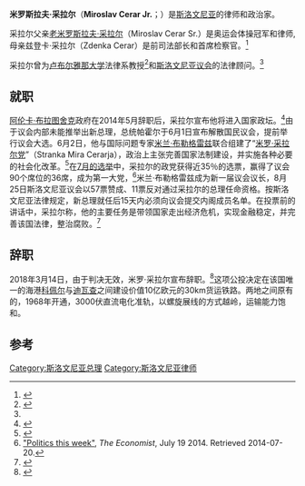 {{noteTA
|1=zh-hans:采拉尔;zh-tw:塞拉爾;zh-hant:采拉爾;
}}
{{Infobox officeholder
|name        = 米罗·采拉尔<br>Miro Cerar
|image       = Miroslav Cerar (cropped).jpg
|office      = [[斯洛文尼亚总理|斯洛文尼亚总理]]
|president   = [[博鲁特·帕霍尔|博鲁特·帕霍尔]]
|term_start  = 2014年9月18日
|term_end    = 2018年9月13日
|predecessor = [[阿伦卡·布拉图舍克|阿伦卡·布拉图舍克]]
|successor   = [[马里安·沙雷茨|马里安·沙雷茨]]
|birth_date  = {{birth date and age|1963|8|25|df=y}}
|birth_place = [[南斯拉夫社会主义联邦共和国|南斯拉夫]][[卢布尔雅那|卢布尔雅那]]<br />{{small|（现[[斯洛文尼亚|斯洛文尼亚]]）}}
|death_date  = 
|death_place = 
|party       = [[米罗·采拉尔党|米罗·采拉尔党]]
|signature   = Miro Cerar signature.png
}}
'''米罗斯拉夫·采拉尔'''（'''Miroslav Cerar Jr.'''；{{bd|1963年|8月25日||}}）是[[斯洛文尼亚|斯洛文尼亚]]的律师和政治家。

采拉尔父亲[[老米罗斯拉夫·采拉尔|老米罗斯拉夫·采拉尔]]（Miroslav Cerar Sr.）是奥运会体操冠军和律师, 母亲兹登卡·采拉尔（Zdenka Cerar）是前司法部长和首席检察官。<ref>{{cite web|url=http://www.student.si/preberi-si/aktualno/intervju-prof-dr-miro-cerar.html |title=INTERVJU - prof. dr. Miro Cerar |publisher=Student.si |date= |accessdate=2014-07-08}}</ref>

采拉尔曾为[[卢布尔雅那大学|卢布尔雅那大学]]法律系教授<ref>{{cite web |url=http://www.pf.uni-lj.si/fakulteta/pedagogi/prof.-dr.-miro-cerar-univ.-dipl.-prav./ |title=Pravna fakulteta » prof. dr. Miro Cerar, univ. dipl. prav |publisher=Pf.uni-lj.si |date= |accessdate=2014-07-08 |archive-date=2016-03-04 |archive-url=https://web.archive.org/web/20160304041516/http://www.pf.uni-lj.si/fakulteta/pedagogi/prof.-dr.-miro-cerar-univ.-dipl.-prav. |dead-url=yes }}</ref>和[[斯洛文尼亚议会|斯洛文尼亚议会]]的法律顾问。<ref name=Econ/>

==就职==
[[阿伦卡·布拉图舍克|阿伦卡·布拉图舍克]]政府在2014年5月辞职后，采拉尔宣布他将进入国家政坛。<ref>{{cite web |url=http://www.rtvslo.si/slovenija/cerar-s-svojo-stranko-na-predcasne-volitve/336445 |title=Cerar s svojo stranko na predčasne volitve |publisher=Rtvslo.si |date=2013-05-15 |accessdate=2014-07-08 |archive-date=2015-11-04 |archive-url=https://web.archive.org/web/20151104225413/http://www.rtvslo.si/slovenija/cerar-s-svojo-stranko-na-predcasne-volitve/336445 |dead-url=no }}</ref>由于议会内部未能推举出新总理，总统帕霍尔于6月1日宣布解散国民议会，提前举行议会大选。6月2日，他与国际问题专家[[米兰·布勒格雷兹|米兰·布勒格雷兹]]联合组建了“[[米罗·采拉尔党|米罗·采拉尔党]]”（Stranka Mira Cerarja），政治上主张完善国家法制建设，并实施各种必要的社会化改革。<ref>{{cite web |url=http://www.rtvslo.si/slovenija/cerar-razdeljeno-ljudstvo-je-sibko-kar-vladajoci-vedno-izrabijo/338363 |title=Cerar: Razdeljeno ljudstvo je šibko, kar vladajoči vedno izrabijo |publisher=Rtvslo.si |date= |accessdate=2014-07-08 |archive-date=2016-03-03 |archive-url=https://web.archive.org/web/20160303210655/http://www.rtvslo.si/slovenija/cerar-razdeljeno-ljudstvo-je-sibko-kar-vladajoci-vedno-izrabijo/338363 |dead-url=no }}</ref>在[[2014年斯洛文尼亚议会选举|7月的选举]]中，采拉尔的政党获得近35％的选票，赢得了议会90个席位的36席，成为第一大党，<ref name=Econ>[http://www.economist.com/news/world-week/21607884-politics-week "Politics this week"], ''The Economist'', July 19 2014. Retrieved 2014-07-20.</ref>米兰·布勒格雷兹成为新一届议会议长，8月25日斯洛文尼亚议会以57票赞成、11票反对通过采拉尔的总理任命资格。按斯洛文尼亚法律规定，新总理就任后15天内必须向议会提交内阁成员名单。在投票前的讲话中，采拉尔称，他的主要任务是带领国家走出经济危机，实现金融稳定，并完善该国法律，整治腐败。<ref>{{cite news |url=http://www.sta.si/en/vest.php?s=a&id=2043242 |title=Parliament Confirms Miro Cerar as PM-Designate |publisher=Slovenian Press Agency |date=2014-08-25 |accessdate=2014-08-25}}</ref>

==辞职==
2018年3月14日，由于{{tsl|en|Supreme Court of the Republic of Slovenia|斯洛文尼亚最高法院}}判决{{tsl|en|Slovenian railway referendum, 2017|2017年9月斯洛文尼亚铁路公投}}无效，米罗·采拉尔宣布辞职。<ref>{{cite news|last1=Zerdin|first1=Ali|title=Slovenia's premier resigns over court ruling on referendum|url=https://apnews.com/e6d483bfa8cc4c649f0bdf206c5dcfc1|accessdate=14 March 2018|work=AP News|agency=[[Associated_Press|Associated Press]]|date=14 March 2018}}</ref>这项公投决定在该国唯一的海港[[科佩尔|科佩尔]]与[[迪瓦查|迪瓦查]]之间建设价值10亿欧元的30km货运铁路。两地之间原有的{{tsl|en|Divača–Koper_Railway|迪瓦查-科佩尔铁路}}，1968年开通，3000伏直流电化准轨，以螺旋展线的方式越岭，运输能力饱和。

==参考==
{{Reflist}}

{{s-start}}
{{s-off}}
{{s-bef|before=[[阿伦卡·布拉图舍克|阿伦卡·布拉图舍克]]}}
{{s-ttl|title=[[斯洛文尼亚总理|斯洛文尼亚总理]]|years=2014－2018}}
{{s-aft|after=[[马里安·沙雷茨|马里安·沙雷茨]]}}
{{s-end}}


{{DEFAULTSORT:Cerar, Miroslav}}
[[Category:斯洛文尼亚总理|Category:斯洛文尼亚总理]]
[[Category:斯洛文尼亚律师|Category:斯洛文尼亚律师]]